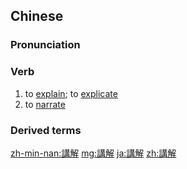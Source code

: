 {{also|讲解}}
==Chinese==
{{zh-forms|s=讲解}}

===Pronunciation===
{{zh-pron
|m=jiǎngjiě
|c=gong2 gaai2
|mn=káng-kái
|cat=v
}}

===Verb===
{{zh-verb}}

# to [[explain]]; to [[explicate]]
# to [[narrate]]

===Derived terms===
{{zh-der|講解員}}

{{zh-cat|Advanced}}

[[zh-min-nan:講解]]
[[mg:講解]]
[[ja:講解]]
[[zh:講解]]
